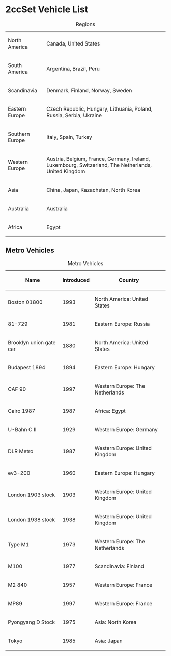 = 2ccSet Vehicle List =

{| class="wikitable" border="1"
|+ Regions
| North America || Canada, United States
|-
| South America || Argentina, Brazil, Peru
|-
| Scandinavia || Denmark, Finland, Norway, Sweden
|-
| Eastern Europe || Czech Republic, Hungary, Lithuania, Poland, Russia, Serbia, Ukraine
|-
| Southern Europe || Italy, Spain, Turkey
|-
| Western Europe || Austria, Belgium, France, Germany, Ireland, Luxembourg, Switzerland, The Netherlands, United Kingdom
|-
| Asia || China, Japan, Kazachstan, North Korea
|-
| Australia || Australia
|-
| Africa || Egypt
|}

== Metro Vehicles ==

{| class="wikitable sortable" border="1"
|+ Metro Vehicles
|-
! scope="col" | Name
! scope="col" | Introduced
! scope="col" | Country
|-
| Boston 01800 || 1993 || North America: United States
|-
| 81-729 || 1981 || Eastern Europe: Russia
|-
| Brooklyn union gate car || 1880 || North America: United States
|-
| Budapest 1894 || 1894 || Eastern Europe: Hungary
|-
| CAF 90 || 1997 || Western Europe: The Netherlands
|-
| Cairo 1987 || 1987 || Africa: Egypt
|-
| U-Bahn C II || 1929 || Western Europe: Germany
|-
| DLR Metro || 1987 || Western Europe: United Kingdom
|-
| ev3-200 || 1960 || Eastern Europe: Hungary
|-
| London 1903 stock || 1903 || Western Europe: United Kingdom
|-
| London 1938 stock || 1938 || Western Europe: United Kingdom
|-
| Type M1 || 1973 || Western Europe: The Netherlands
|-
| M100 || 1977 || Scandinavia: Finland
|-
| M2 840 || 1957 || Western Europe: France
|-
| MP89 || 1997 || Western Europe: France
|-
| Pyongyang D Stock || 1975 || Asia: North Korea
|-
| Tokyo || 1985 || Asia: Japan
|}